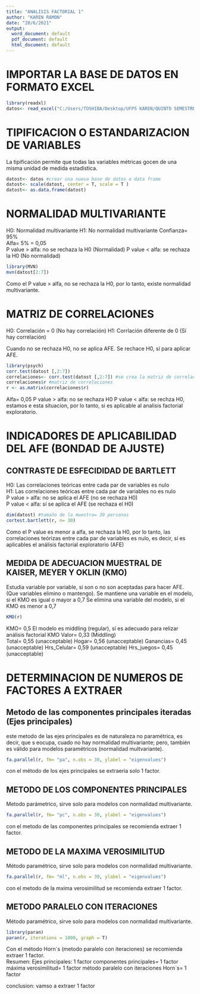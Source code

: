 ```yaml
---
title: "ANALISIS FACTORIAL 1"
author: "KAREN RAMON"
date: "20/6/2021"
output:
  word_document: default
  pdf_document: default
  html_document: default
---
```


# IMPORTAR LA BASE DE DATOS EN FORMATO EXCEL 
```r
library(readxl)
datos<- read_excel("C:/Users/TOSHIBA/Desktop/UFPS KAREN/QUINTO SEMESTRE/DISEÑO DE EXPERIMENTOS/KAREN DAYANNA - EXAMEN FINAL/af.xlsx")
```

# TIPIFICACION O ESTANDARIZACION DE VARIABLES  
La tipificación permite que todas las variables métricas gocen de una misma unidad de medida estadística. 
```r
datost<- datos #crear una nueva base de datos o data frame
datost<- scale(datost, center = T, scale = T )
datost<- as.data.frame(datost)
```

# NORMALIDAD MULTIVARIANTE 
H0: Normalidad multivariante
H1: No normalidad multivariante
Confianza= 95%  
Alfa= 5% = 0,05  
P value > alfa: no se rechaza la H0 (Normalidad)
P value < alfa: se rechaza la H0 (No normalidad)
```r
library(MVN)
mvn(datost[2:7])
```
Como el P value > alfa, no se rechaza la H0, por lo tanto, existe normalidad multivariante. 

# MATRIZ DE CORRELACIONES 
H0: Correlación = 0 (No hay correlación)
H1: Corrlación diferente de 0 (Sí hay correlación)  

Cuando no se rechaza H0, no se aplica AFE. 
Se rechace H0, sí para aplicar AFE.
```r
library(psych)
corr.test(datost [,2:7])
correlaciones<- corr.test(datost [,2:7]) #se crea la matriz de correlaciones 
correlaciones$r #matriz de correlaciones
r <- as.matrix(correlaciones$r)
```
Alfa= 0,05
P value > alfa: no se rechaza H0 
P value < alfa: se rechza H0, estamos e esta situacion, por lo tanto, si es aplicable al analisis factorial exploratorio.

# INDICADORES DE APLICABILIDAD DEL AFE (BONDAD DE AJUSTE)
## CONTRASTE DE ESFECIDIDAD DE BARTLETT
H0: Las correlaciones teóricas entre cada par de variables es nulo  
H1: Las correlaciones teóricas entre cada par de variables no es nulo   
P value > alfa: no se aplica el AFE (no se rechaza H0)  
P value < alfa: sí se aplica el AFE (se rechaza el H0)  
```r
dim(datost) #tamaño de la muestra= 30 personas 
cortest.bartlett(r, n= 30)
```
Como el P value es menor a alfa, se rechaza la H0, por lo tanto, las correlaciones teórizas entre cada par de variables es nulo, es decir, sí es aplicables el análisis factorial exploratorio (AFE)

## MEDIDA DE ADECUACION MUESTRAL DE KAISER, MEYER Y OKLIN (KMO)
Estudia variable por variable, si son o no son aceptadas para hacer AFE. (Que variables elimino o mantengo).
Se mantiene una variable en el modelo, si el KMO es igual o mayor a 0,7
Se elimina una variable del modelo, si el KMO es menor a 0,7  
```r
KMO(r)
```
KMO= 0,5 El modelo es middling (regular), sí es adecuado para relizar análisis factorial
KMO Valor= 0,33 (Middling)  
Total= 0,55 (unacceptable)
Hogar= 0,56 (unacceptable)
Ganancias= 0,45 (unacceptable)
Hrs_Celular= 0,59 (unacceptable)
Hrs_juegos= 0,45 (unacceptable)  

# DETERMINACION DE NUMEROS DE FACTORES A EXTRAER 
## Metodo de las componentes principales iteradas  (Ejes principales)
este metodo de las ejes principales es de naturaleza no paramétrica, es decir, que s eocupa, cuado no hay normalidad multivariante; pero, también es válido para modelos paramétricos (normalidad multvariante).

```r
fa.parallel(r, fm= "pa", n.obs = 30, ylabel = "eigenvalues")

```
con el método de los ejes principales se extraeria solo 1 factor.  

## METODO DE LOS COMPONENTES PRINCIPALES 
Metodo parámetrico, sirve solo para modelos con normalidad multivariante.
```r
fa.parallel(r, fm= "pc", n.obs = 30, ylabel = "eigenvalues")
```
con el metodo de las componentes principales se recomienda extraer 1 factor.  

## METODO DE LA MAXIMA VEROSIMILITUD 
Método paramétrico, sirve solo para modelos con normalidad multivariante.
```r
fa.parallel(r, fm= "ml", n.obs = 30, ylabel = "eigenvalues")
```
con el metodo de la mxima verosimilitud se recomienda extraer 1 factor. 

## METODO PARALELO CON ITERACIONES
Método paramétrico, sirve solo para modelos con normalidad multivariante.
```r
library(paran)
paran(r, iterations = 1000, graph = T)
```
Con el método Horn´s (metodo paralelo con iteraciones) se recomienda extraer 1 factor.  
Resumen: 
Ejes principales: 1 factor
componentes principales= 1 factor
máxima verosimilitud= 1 factor
método paralelo con iteraciones Horn´s= 1 factor 

conclusion: vamso a extraer 1 factor 


